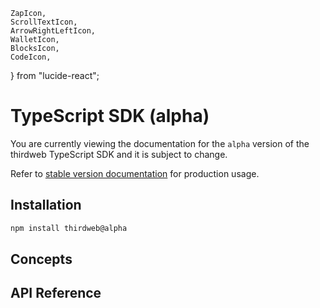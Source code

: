 	ZapIcon,
	ScrollTextIcon,
	ArrowRightLeftIcon,
	WalletIcon,
	BlocksIcon,
	CodeIcon,
} from "lucide-react";

# TypeScript SDK (alpha)

<Callout title='Alpha Release' variant='danger'>

You are currently viewing the documentation for the `alpha` version of the thirdweb TypeScript SDK and it is subject to change.

Refer to [stable version documentation](/typescript-sdks/) for production usage.

</Callout>

## Installation

```bash
npm install thirdweb@alpha
```

## Concepts

<Stack>
<ArticleIconCard
	title="Client"
	icon={ZapIcon}
	href="/typescript/v5/client"
  description="Entry point to the thirdweb SDK. It is required for all other actions."
/>

<ArticleIconCard
	title="Contract"
	icon={ScrollTextIcon}
	href="/typescript/v5/contract"
	description="Smart contract interface for creating transactions and read contract state"
/>

<ArticleIconCard
	title="Transactions"
	icon={ArrowRightLeftIcon}
	href="/typescript/v5/transactions"
	description="Interact with smart contracts"
/>

<ArticleIconCard
	title="Wallets"
	icon={WalletIcon}
	href="/typescript/v5/wallets"
	description="Connect and Interact with wallets"
/>

<ArticleIconCard
	title="Extensions"
	icon={BlocksIcon}
	href="/typescript/v5/extensions"
	description="Pre-compiled transactions for common actions"
/>

</Stack>

## API Reference

<Stack>

<ArticleIconCard
	title="Full SDK Reference"
	icon={CodeIcon}
	href="/references/typescript/v5"
/>

</Stack>
